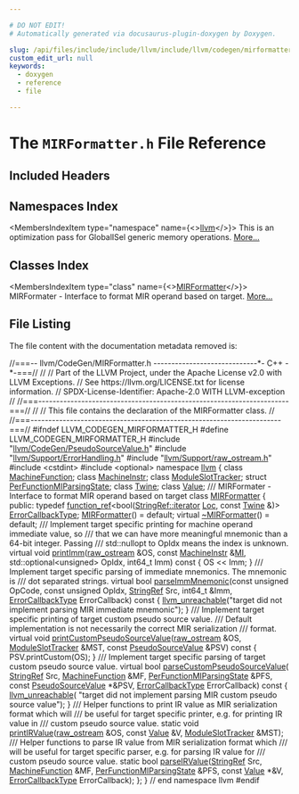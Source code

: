 ```yaml
---

# DO NOT EDIT!
# Automatically generated via docusaurus-plugin-doxygen by Doxygen.

slug: /api/files/include/include/llvm/include/llvm/codegen/mirformatter-h
custom_edit_url: null
keywords:
  - doxygen
  - reference
  - file

---
```





# The `MIRFormatter.h` File Reference

<DoxygenPage pluginConfig={pluginConfig}>



## Included Headers

<IncludesList>
<IncludesListItem
  filePath="llvm/CodeGen/PseudoSourceValue.h"
  permalink="/docs/api/files/include/include/llvm/include/llvm/codegen/pseudosourcevalue-h"
  isLocal="true" />
<IncludesListItem
  filePath="llvm/Support/ErrorHandling.h"
  permalink="/docs/api/files/include/include/llvm/include/llvm/support/errorhandling-h"
  isLocal="true" />
<IncludesListItem
  filePath="llvm/Support/raw_ostream.h"
  permalink="/docs/api/files/include/include/llvm/include/llvm/support/raw-ostream-h"
  isLocal="true" />
<IncludesListItem
  filePath="cstdint"
  permalink=""
  isLocal="false" />
<IncludesListItem
  filePath="optional"
  permalink=""
  isLocal="false" />
</IncludesList>

## Namespaces Index

<MembersIndex>

<MembersIndexItem
  type="namespace"
  name={<><a href="/docs/api/namespaces/llvm">llvm</a></>}>
This is an optimization pass for GlobalISel generic memory operations. <a href="/docs/api/namespaces/llvm/#details">More...</a>
</MembersIndexItem>

</MembersIndex>

## Classes Index

<MembersIndex>

<MembersIndexItem
  type="class"
  name={<><a href="/docs/api/classes/llvm/mirformatter">MIRFormatter</a></>}>
MIRFormater - Interface to format MIR operand based on target. <a href="/docs/api/classes/llvm/mirformatter/#details">More...</a>
</MembersIndexItem>

</MembersIndex>


## File Listing

The file content with the documentation metadata removed is:

<ProgramListing>

<Link id="l00001" /><CodeLine lineNumber="1"><Highlight kind="comment">//===-- llvm/CodeGen/MIRFormatter.h -----------------------------&#42;- C++ -&#42;-===//</Highlight><Highlight kind="normal"></Highlight></CodeLine>
<Link id="l00002" /><CodeLine lineNumber="2"><Highlight kind="normal"></Highlight><Highlight kind="comment">//</Highlight><Highlight kind="normal"></Highlight></CodeLine>
<Link id="l00003" /><CodeLine lineNumber="3"><Highlight kind="normal"></Highlight><Highlight kind="comment">// Part of the LLVM Project, under the Apache License v2.0 with LLVM Exceptions.</Highlight><Highlight kind="normal"></Highlight></CodeLine>
<Link id="l00004" /><CodeLine lineNumber="4"><Highlight kind="normal"></Highlight><Highlight kind="comment">// See https://llvm.org/LICENSE.txt for license information.</Highlight><Highlight kind="normal"></Highlight></CodeLine>
<Link id="l00005" /><CodeLine lineNumber="5"><Highlight kind="normal"></Highlight><Highlight kind="comment">// SPDX-License-Identifier: Apache-2.0 WITH LLVM-exception</Highlight><Highlight kind="normal"></Highlight></CodeLine>
<Link id="l00006" /><CodeLine lineNumber="6"><Highlight kind="normal"></Highlight><Highlight kind="comment">//</Highlight><Highlight kind="normal"></Highlight></CodeLine>
<Link id="l00007" /><CodeLine lineNumber="7"><Highlight kind="normal"></Highlight><Highlight kind="comment">//===----------------------------------------------------------------------===//</Highlight><Highlight kind="normal"></Highlight></CodeLine>
<Link id="l00008" /><CodeLine lineNumber="8"><Highlight kind="normal"></Highlight><Highlight kind="comment">//</Highlight><Highlight kind="normal"></Highlight></CodeLine>
<Link id="l00009" /><CodeLine lineNumber="9"><Highlight kind="normal"></Highlight><Highlight kind="comment">// This file contains the declaration of the MIRFormatter class.</Highlight><Highlight kind="normal"></Highlight></CodeLine>
<Link id="l00010" /><CodeLine lineNumber="10"><Highlight kind="normal"></Highlight><Highlight kind="comment">//</Highlight><Highlight kind="normal"></Highlight></CodeLine>
<Link id="l00011" /><CodeLine lineNumber="11"><Highlight kind="normal"></Highlight><Highlight kind="comment">//===----------------------------------------------------------------------===//</Highlight><Highlight kind="normal"></Highlight></CodeLine>
<Link id="l00012" /><CodeLine lineNumber="12"><Highlight kind="normal"></Highlight></CodeLine>
<Link id="l00013" /><CodeLine lineNumber="13"><Highlight kind="normal"></Highlight><Highlight kind="preprocessor">#ifndef LLVM&#95;CODEGEN&#95;MIRFORMATTER&#95;H</Highlight><Highlight kind="normal"></Highlight></CodeLine>
<Link id="l00014" /><CodeLine lineNumber="14"><Highlight kind="normal"></Highlight><Highlight kind="preprocessor">#define LLVM&#95;CODEGEN&#95;MIRFORMATTER&#95;H</Highlight><Highlight kind="normal"></Highlight></CodeLine>
<Link id="l00015" /><CodeLine lineNumber="15"><Highlight kind="normal"></Highlight></CodeLine>
<Link id="l00016" /><CodeLine lineNumber="16"><Highlight kind="normal"></Highlight><Highlight kind="preprocessor">#include &quot;<a href="/docs/api/files/include/include/llvm/include/llvm/codegen/pseudosourcevalue-h">llvm/CodeGen/PseudoSourceValue.h</a>&quot;</Highlight><Highlight kind="normal"></Highlight></CodeLine>
<Link id="l00017" /><CodeLine lineNumber="17"><Highlight kind="normal"></Highlight><Highlight kind="preprocessor">#include &quot;<a href="/docs/api/files/include/include/llvm/include/llvm/support/errorhandling-h">llvm/Support/ErrorHandling.h</a>&quot;</Highlight><Highlight kind="normal"></Highlight></CodeLine>
<Link id="l00018" /><CodeLine lineNumber="18"><Highlight kind="normal"></Highlight><Highlight kind="preprocessor">#include &quot;<a href="/docs/api/files/include/include/llvm/include/llvm/support/raw-ostream-h">llvm/Support/raw&#95;ostream.h</a>&quot;</Highlight><Highlight kind="normal"></Highlight></CodeLine>
<Link id="l00019" /><CodeLine lineNumber="19"><Highlight kind="normal"></Highlight><Highlight kind="preprocessor">#include &lt;cstdint&gt;</Highlight><Highlight kind="normal"></Highlight></CodeLine>
<Link id="l00020" /><CodeLine lineNumber="20"><Highlight kind="normal"></Highlight><Highlight kind="preprocessor">#include &lt;optional&gt;</Highlight><Highlight kind="normal"></Highlight></CodeLine>
<Link id="l00021" /><CodeLine lineNumber="21"><Highlight kind="normal"></Highlight></CodeLine>
<Link id="l00022" /><CodeLine lineNumber="22"><Highlight kind="normal"></Highlight><Highlight kind="keyword">namespace </Highlight><Highlight kind="normal"><a href="/docs/api/namespaces/llvm">llvm</a> &#123;</Highlight></CodeLine>
<Link id="l00023" /><CodeLine lineNumber="23"><Highlight kind="normal"></Highlight></CodeLine>
<Link id="l00024" /><CodeLine lineNumber="24"><Highlight kind="normal"></Highlight><Highlight kind="keyword">class </Highlight><Highlight kind="normal"><a href="/docs/api/classes/llvm/machinefunction">MachineFunction</a>;</Highlight></CodeLine>
<Link id="l00025" /><CodeLine lineNumber="25"><Highlight kind="normal"></Highlight><Highlight kind="keyword">class </Highlight><Highlight kind="normal"><a href="/docs/api/classes/llvm/machineinstr">MachineInstr</a>;</Highlight></CodeLine>
<Link id="l00026" /><CodeLine lineNumber="26"><Highlight kind="normal"></Highlight><Highlight kind="keyword">class </Highlight><Highlight kind="normal"><a href="/docs/api/classes/llvm/moduleslottracker">ModuleSlotTracker</a>;</Highlight></CodeLine>
<Link id="l00027" /><CodeLine lineNumber="27"><Highlight kind="normal"></Highlight><Highlight kind="keyword">struct </Highlight><Highlight kind="normal"><a href="/docs/api/structs/llvm/perfunctionmiparsingstate">PerFunctionMIParsingState</a>;</Highlight></CodeLine>
<Link id="l00028" /><CodeLine lineNumber="28"><Highlight kind="normal"></Highlight><Highlight kind="keyword">class </Highlight><Highlight kind="normal"><a href="/docs/api/classes/llvm/twine">Twine</a>;</Highlight></CodeLine>
<Link id="l00029" /><CodeLine lineNumber="29"><Highlight kind="normal"></Highlight><Highlight kind="keyword">class </Highlight><Highlight kind="normal"><a href="/docs/api/classes/llvm/value">Value</a>;</Highlight></CodeLine>
<Link id="l00030" /><CodeLine lineNumber="30"><Highlight kind="normal"></Highlight><Highlight kind="comment"></Highlight></CodeLine>
<Link id="l00031" /><CodeLine lineNumber="31"><Highlight kind="comment">/// MIRFormater - Interface to format MIR operand based on target</Highlight><Highlight kind="normal"></Highlight></CodeLine>
<Link id="l00032" /><CodeLine lineNumber="32" lineLink="/docs/api/classes/llvm/mirformatter"><Highlight kind="normal"></Highlight><Highlight kind="keyword">class </Highlight><Highlight kind="normal"><a href="/docs/api/classes/llvm/mirformatter/#a9ada2bb9ad586d5242e7ef86f74ba4fb">MIRFormatter</a> &#123;</Highlight></CodeLine>
<Link id="l00033" /><CodeLine lineNumber="33"><Highlight kind="normal"></Highlight><Highlight kind="keyword">public</Highlight><Highlight kind="normal">:</Highlight></CodeLine>
<Link id="l00034" /><CodeLine lineNumber="34"><Highlight kind="normal">  </Highlight><Highlight kind="keyword">typedef</Highlight><Highlight kind="normal"> <a href="/docs/api/classes/llvm/function-ref">function&#95;ref</a>&lt;bool(<a href="/docs/api/classes/llvm/stringref/#a20d37563688a61a452fb26e317e37308">StringRef::iterator</a> <a href="/docs/api/namespaces/llvm/loc">Loc</a>, </Highlight><Highlight kind="keyword">const</Highlight><Highlight kind="normal"> <a href="/docs/api/classes/llvm/twine">Twine</a> &amp;)&gt;</Highlight></CodeLine>
<Link id="l00035" /><CodeLine lineNumber="35" lineLink="/docs/api/classes/llvm/mirformatter/#a3cf0479d0a1b76b416c3ca482bf19936"><Highlight kind="normal">      <a href="/docs/api/classes/llvm/mirformatter/#a3cf0479d0a1b76b416c3ca482bf19936">ErrorCallbackType</a>;</Highlight></CodeLine>
<Link id="l00036" /><CodeLine lineNumber="36"><Highlight kind="normal"></Highlight></CodeLine>
<Link id="l00037" /><CodeLine lineNumber="37" lineLink="/docs/api/classes/llvm/mirformatter/#a9ada2bb9ad586d5242e7ef86f74ba4fb"><Highlight kind="normal">  <a href="/docs/api/classes/llvm/mirformatter/#a9ada2bb9ad586d5242e7ef86f74ba4fb">MIRFormatter</a>() = </Highlight><Highlight kind="keywordflow">default</Highlight><Highlight kind="normal">;</Highlight></CodeLine>
<Link id="l00038" /><CodeLine lineNumber="38" lineLink="/docs/api/classes/llvm/mirformatter/#a720b91a5c0a0881000a07454cc5a6c9e"><Highlight kind="normal">  </Highlight><Highlight kind="keyword">virtual</Highlight><Highlight kind="normal"> <a href="/docs/api/classes/llvm/mirformatter/#a720b91a5c0a0881000a07454cc5a6c9e">~MIRFormatter</a>() = </Highlight><Highlight kind="keywordflow">default</Highlight><Highlight kind="normal">;</Highlight></CodeLine>
<Link id="l00039" /><CodeLine lineNumber="39"><Highlight kind="normal"></Highlight><Highlight kind="comment"></Highlight></CodeLine>
<Link id="l00040" /><CodeLine lineNumber="40"><Highlight kind="comment">  /// Implement target specific printing for machine operand immediate value, so</Highlight></CodeLine>
<Link id="l00041" /><CodeLine lineNumber="41"><Highlight kind="comment">  /// that we can have more meaningful mnemonic than a 64-bit integer. Passing</Highlight></CodeLine>
<Link id="l00042" /><CodeLine lineNumber="42"><Highlight kind="comment">  /// std::nullopt to OpIdx means the index is unknown.</Highlight><Highlight kind="normal"></Highlight></CodeLine>
<Link id="l00043" /><CodeLine lineNumber="43" lineLink="/docs/api/classes/llvm/mirformatter/#aab0de54b603828aac17031e3d6c8ce17"><Highlight kind="normal">  </Highlight><Highlight kind="keyword">virtual</Highlight><Highlight kind="normal"> </Highlight><Highlight kind="keywordtype">void</Highlight><Highlight kind="normal"> <a href="/docs/api/classes/llvm/mirformatter/#aab0de54b603828aac17031e3d6c8ce17">printImm</a>(<a href="/docs/api/classes/llvm/raw-ostream">raw&#95;ostream</a> &amp;OS, </Highlight><Highlight kind="keyword">const</Highlight><Highlight kind="normal"> <a href="/docs/api/classes/llvm/machineinstr">MachineInstr</a> &amp;<a href="/docs/api/files/lib/lib/codegen/lib/codegen/globalisel/irtranslator-cpp/#abe44dfdea65b4f7e11e0a608ab708b76">MI</a>,</Highlight></CodeLine>
<Link id="l00044" /><CodeLine lineNumber="44"><Highlight kind="normal">                        std::optional&lt;unsigned&gt; OpIdx, int64&#95;t Imm)</Highlight><Highlight kind="keyword"> const </Highlight><Highlight kind="normal">&#123;</Highlight></CodeLine>
<Link id="l00045" /><CodeLine lineNumber="45"><Highlight kind="normal">    OS &lt;&lt; Imm;</Highlight></CodeLine>
<Link id="l00046" /><CodeLine lineNumber="46"><Highlight kind="normal">  &#125;</Highlight></CodeLine>
<Link id="l00047" /><CodeLine lineNumber="47"><Highlight kind="normal"></Highlight><Highlight kind="comment"></Highlight></CodeLine>
<Link id="l00048" /><CodeLine lineNumber="48"><Highlight kind="comment">  /// Implement target specific parsing of immediate mnemonics. The mnemonic is</Highlight></CodeLine>
<Link id="l00049" /><CodeLine lineNumber="49"><Highlight kind="comment">  /// dot separated strings.</Highlight><Highlight kind="normal"></Highlight></CodeLine>
<Link id="l00050" /><CodeLine lineNumber="50" lineLink="/docs/api/classes/llvm/mirformatter/#a3563847148da10519176816bcdda7159"><Highlight kind="normal">  </Highlight><Highlight kind="keyword">virtual</Highlight><Highlight kind="normal"> </Highlight><Highlight kind="keywordtype">bool</Highlight><Highlight kind="normal"> <a href="/docs/api/classes/llvm/mirformatter/#a3563847148da10519176816bcdda7159">parseImmMnemonic</a>(</Highlight><Highlight kind="keyword">const</Highlight><Highlight kind="normal"> </Highlight><Highlight kind="keywordtype">unsigned</Highlight><Highlight kind="normal"> OpCode, </Highlight><Highlight kind="keyword">const</Highlight><Highlight kind="normal"> </Highlight><Highlight kind="keywordtype">unsigned</Highlight><Highlight kind="normal"> OpIdx,</Highlight></CodeLine>
<Link id="l00051" /><CodeLine lineNumber="51"><Highlight kind="normal">                                <a href="/docs/api/classes/llvm/stringref">StringRef</a> Src, int64&#95;t &amp;Imm,</Highlight></CodeLine>
<Link id="l00052" /><CodeLine lineNumber="52"><Highlight kind="normal">                                <a href="/docs/api/classes/llvm/mirformatter/#a3cf0479d0a1b76b416c3ca482bf19936">ErrorCallbackType</a> ErrorCallback)</Highlight><Highlight kind="keyword"> const </Highlight><Highlight kind="normal">&#123;</Highlight></CodeLine>
<Link id="l00053" /><CodeLine lineNumber="53"><Highlight kind="normal">    <a href="/docs/api/files/include/include/llvm/include/llvm/support/errorhandling-h/#ace243f5c25697a1107cce46626b3dc94">llvm&#95;unreachable</a>(</Highlight><Highlight kind="stringliteral">&quot;target did not implement parsing MIR immediate mnemonic&quot;</Highlight><Highlight kind="normal">);</Highlight></CodeLine>
<Link id="l00054" /><CodeLine lineNumber="54"><Highlight kind="normal">  &#125;</Highlight></CodeLine>
<Link id="l00055" /><CodeLine lineNumber="55"><Highlight kind="normal"></Highlight><Highlight kind="comment"></Highlight></CodeLine>
<Link id="l00056" /><CodeLine lineNumber="56"><Highlight kind="comment">  /// Implement target specific printing of target custom pseudo source value.</Highlight></CodeLine>
<Link id="l00057" /><CodeLine lineNumber="57"><Highlight kind="comment">  /// Default implementation is not necessarily the correct MIR serialization</Highlight></CodeLine>
<Link id="l00058" /><CodeLine lineNumber="58"><Highlight kind="comment">  /// format.</Highlight><Highlight kind="normal"></Highlight></CodeLine>
<Link id="l00059" /><CodeLine lineNumber="59"><Highlight kind="normal">  </Highlight><Highlight kind="keyword">virtual</Highlight><Highlight kind="normal"> </Highlight><Highlight kind="keywordtype">void</Highlight><Highlight kind="normal"></Highlight></CodeLine>
<Link id="l00060" /><CodeLine lineNumber="60" lineLink="/docs/api/classes/llvm/mirformatter/#ac7f9e48c43ea5f9f37fee565d0a18b36"><Highlight kind="normal">  <a href="/docs/api/classes/llvm/mirformatter/#ac7f9e48c43ea5f9f37fee565d0a18b36">printCustomPseudoSourceValue</a>(<a href="/docs/api/classes/llvm/raw-ostream">raw&#95;ostream</a> &amp;OS, <a href="/docs/api/classes/llvm/moduleslottracker">ModuleSlotTracker</a> &amp;MST,</Highlight></CodeLine>
<Link id="l00061" /><CodeLine lineNumber="61"><Highlight kind="normal">                               </Highlight><Highlight kind="keyword">const</Highlight><Highlight kind="normal"> <a href="/docs/api/classes/llvm/pseudosourcevalue">PseudoSourceValue</a> &amp;PSV)</Highlight><Highlight kind="keyword"> const </Highlight><Highlight kind="normal">&#123;</Highlight></CodeLine>
<Link id="l00062" /><CodeLine lineNumber="62"><Highlight kind="normal">    PSV.printCustom(OS);</Highlight></CodeLine>
<Link id="l00063" /><CodeLine lineNumber="63"><Highlight kind="normal">  &#125;</Highlight></CodeLine>
<Link id="l00064" /><CodeLine lineNumber="64"><Highlight kind="normal"></Highlight><Highlight kind="comment"></Highlight></CodeLine>
<Link id="l00065" /><CodeLine lineNumber="65"><Highlight kind="comment">  /// Implement target specific parsing of target custom pseudo source value.</Highlight><Highlight kind="normal"></Highlight></CodeLine>
<Link id="l00066" /><CodeLine lineNumber="66" lineLink="/docs/api/classes/llvm/mirformatter/#ae281bd1b5d58b6ba942060a92290ada4"><Highlight kind="normal">  </Highlight><Highlight kind="keyword">virtual</Highlight><Highlight kind="normal"> </Highlight><Highlight kind="keywordtype">bool</Highlight><Highlight kind="normal"> <a href="/docs/api/classes/llvm/mirformatter/#ae281bd1b5d58b6ba942060a92290ada4">parseCustomPseudoSourceValue</a>(</Highlight></CodeLine>
<Link id="l00067" /><CodeLine lineNumber="67"><Highlight kind="normal">      <a href="/docs/api/classes/llvm/stringref">StringRef</a> Src, <a href="/docs/api/classes/llvm/machinefunction">MachineFunction</a> &amp;MF, <a href="/docs/api/structs/llvm/perfunctionmiparsingstate">PerFunctionMIParsingState</a> &amp;PFS,</Highlight></CodeLine>
<Link id="l00068" /><CodeLine lineNumber="68"><Highlight kind="normal">      </Highlight><Highlight kind="keyword">const</Highlight><Highlight kind="normal"> <a href="/docs/api/classes/llvm/pseudosourcevalue">PseudoSourceValue</a> &#42;&amp;PSV, <a href="/docs/api/classes/llvm/mirformatter/#a3cf0479d0a1b76b416c3ca482bf19936">ErrorCallbackType</a> ErrorCallback)</Highlight><Highlight kind="keyword"> const </Highlight><Highlight kind="normal">&#123;</Highlight></CodeLine>
<Link id="l00069" /><CodeLine lineNumber="69"><Highlight kind="normal">    <a href="/docs/api/files/include/include/llvm/include/llvm/support/errorhandling-h/#ace243f5c25697a1107cce46626b3dc94">llvm&#95;unreachable</a>(</Highlight></CodeLine>
<Link id="l00070" /><CodeLine lineNumber="70"><Highlight kind="normal">        </Highlight><Highlight kind="stringliteral">&quot;target did not implement parsing MIR custom pseudo source value&quot;</Highlight><Highlight kind="normal">);</Highlight></CodeLine>
<Link id="l00071" /><CodeLine lineNumber="71"><Highlight kind="normal">  &#125;</Highlight></CodeLine>
<Link id="l00072" /><CodeLine lineNumber="72"><Highlight kind="normal"></Highlight><Highlight kind="comment"></Highlight></CodeLine>
<Link id="l00073" /><CodeLine lineNumber="73"><Highlight kind="comment">  /// Helper functions to print IR value as MIR serialization format which will</Highlight></CodeLine>
<Link id="l00074" /><CodeLine lineNumber="74"><Highlight kind="comment">  /// be useful for target specific printer, e.g. for printing IR value in</Highlight></CodeLine>
<Link id="l00075" /><CodeLine lineNumber="75"><Highlight kind="comment">  /// custom pseudo source value.</Highlight><Highlight kind="normal"></Highlight></CodeLine>
<Link id="l00076" /><CodeLine lineNumber="76"><Highlight kind="normal">  </Highlight><Highlight kind="keyword">static</Highlight><Highlight kind="normal"> </Highlight><Highlight kind="keywordtype">void</Highlight><Highlight kind="normal"> <a href="/docs/api/classes/llvm/mirformatter/#afe314b6a6d04121d7d8bf9f8ad80605b">printIRValue</a>(<a href="/docs/api/classes/llvm/raw-ostream">raw&#95;ostream</a> &amp;OS, </Highlight><Highlight kind="keyword">const</Highlight><Highlight kind="normal"> <a href="/docs/api/classes/llvm/value">Value</a> &amp;V,</Highlight></CodeLine>
<Link id="l00077" /><CodeLine lineNumber="77"><Highlight kind="normal">                           <a href="/docs/api/classes/llvm/moduleslottracker">ModuleSlotTracker</a> &amp;MST);</Highlight></CodeLine>
<Link id="l00078" /><CodeLine lineNumber="78"><Highlight kind="normal"></Highlight><Highlight kind="comment"></Highlight></CodeLine>
<Link id="l00079" /><CodeLine lineNumber="79"><Highlight kind="comment">  /// Helper functions to parse IR value from MIR serialization format which</Highlight></CodeLine>
<Link id="l00080" /><CodeLine lineNumber="80"><Highlight kind="comment">  /// will be useful for target specific parser, e.g. for parsing IR value for</Highlight></CodeLine>
<Link id="l00081" /><CodeLine lineNumber="81"><Highlight kind="comment">  /// custom pseudo source value.</Highlight><Highlight kind="normal"></Highlight></CodeLine>
<Link id="l00082" /><CodeLine lineNumber="82"><Highlight kind="normal">  </Highlight><Highlight kind="keyword">static</Highlight><Highlight kind="normal"> </Highlight><Highlight kind="keywordtype">bool</Highlight><Highlight kind="normal"> <a href="/docs/api/classes/llvm/mirformatter/#a55b7647bcee06a09765dbd43587b918c">parseIRValue</a>(<a href="/docs/api/classes/llvm/stringref">StringRef</a> Src, <a href="/docs/api/classes/llvm/machinefunction">MachineFunction</a> &amp;MF,</Highlight></CodeLine>
<Link id="l00083" /><CodeLine lineNumber="83"><Highlight kind="normal">                           <a href="/docs/api/structs/llvm/perfunctionmiparsingstate">PerFunctionMIParsingState</a> &amp;PFS, </Highlight><Highlight kind="keyword">const</Highlight><Highlight kind="normal"> <a href="/docs/api/classes/llvm/value">Value</a> &#42;&amp;V,</Highlight></CodeLine>
<Link id="l00084" /><CodeLine lineNumber="84"><Highlight kind="normal">                           <a href="/docs/api/files/lib/lib/codegen/lib/codegen/mirparser/miparser-cpp/#aa75d630697803d6c8a29d588e83bb29f">ErrorCallbackType</a> ErrorCallback);</Highlight></CodeLine>
<Link id="l00085" /><CodeLine lineNumber="85"><Highlight kind="normal">&#125;;</Highlight></CodeLine>
<Link id="l00086" /><CodeLine lineNumber="86"><Highlight kind="normal"></Highlight></CodeLine>
<Link id="l00087" /><CodeLine lineNumber="87"><Highlight kind="normal">&#125; </Highlight><Highlight kind="comment">// end namespace llvm</Highlight><Highlight kind="normal"></Highlight></CodeLine>
<Link id="l00088" /><CodeLine lineNumber="88"><Highlight kind="normal"></Highlight></CodeLine>
<Link id="l00089" /><CodeLine lineNumber="89"><Highlight kind="normal"></Highlight><Highlight kind="preprocessor">#endif</Highlight></CodeLine>

</ProgramListing>

</DoxygenPage>
